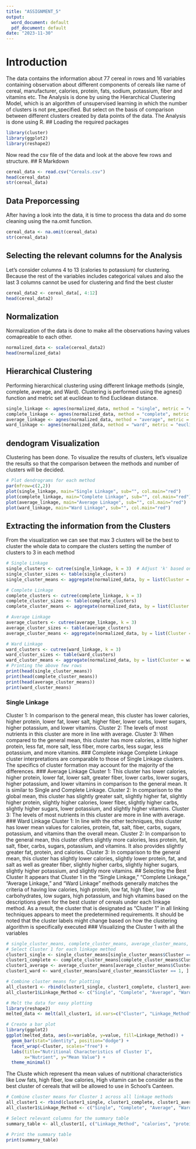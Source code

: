 ---
title: "ASSIGNMENT_5"
output:
  word_document: default
  pdf_document: default
date: "2023-11-30"
---

# Introduction

The data contains the information about 77 cereal in rows and 16 variables containing observation about different components of cereals like name of cereal, manufacturer, calories, protein, fats, sodium, potassium, fiber and vitamins etc. The Analysis is done by using the Hierarchical Clustering Model, which is an algorithm of unsupervised learning in which the number of clusters is not pre_specified. But select on the basis of comparison between different clusters created by data points of the data. The Analysis is done using R. \## Loading the required packages

```{r packages, include=FALSE}
library(cluster)
library(ggplot2)
library(reshape2)
```

Now read the csv file of the data and look at the above few rows and structure. \## R Markdown

```{r cereals}
cereal_data <- read.csv("Cereals.csv")
head(cereal_data)
str(cereal_data)
```

## Data Preporcessing

After having a look into the data, it is time to process tha data and do some cleaning using the na.omit function.

```{r data processing, echo=FALSE}
cereal_data <- na.omit(cereal_data)
str(cereal_data)
```

## Selecting the relevant columns for the Analysis

Let's consider columns 4 to 13 (calories to potassium) for clustering. Because the rest of the variables includes categorical values and also the last 3 columns cannot be used for clustering and find the best cluster

```{r selecting data}
cereal_data2 <- cereal_data[, 4:12]
head(cereal_data2)
```

## Normalization

Normalization of the data is done to make all the observations having values comapreable to each other.

```{r normalization}
normalized_data <- scale(cereal_data2)
head(normalized_data)
```
## Hierarchical Clustering
Performing hierarchical clustering using different linkage methods (single, complete, average, and Ward).
Clustering is performed using the agnes() function and metric set at euclidean to find Euclidean distance.
```{r}
single_linkage <- agnes(normalized_data, method = "single", metric = "euclidean")
complete_linkage <- agnes(normalized_data, method = "complete", metric = "euclidean")
average_linkage <- agnes(normalized_data, method = "average", metric = "euclidean")
ward_linkage <- agnes(normalized_data, method = "ward", metric = "euclidean")

```
## dendogram Visualization
Clustering has been done. To visualize the results of clusters, let's visualize the results so that the comparison between the methods and number of   clusters will be decided.
```{r}
# Plot dendrograms for each method
par(mfrow=c(2,2))
plot(single_linkage, main="Single Linkage", sub="", col.main="red")
plot(complete_linkage, main="Complete Linkage", sub="", col.main="red")
plot(average_linkage, main="Average Linkage", sub="", col.main="red")
plot(ward_linkage, main="Ward Linkage", sub="", col.main="red")
```
## Extracting the information from the Clusters
From the visualization we can see that max 3 clusters will be the best to cluster the whole data to compare the clusters
setting the number of clusters to 3 in each method
```{r}
# Single Linkage
single_clusters <- cutree(single_linkage, k = 3)  # Adjust 'k' based on the desired number of clusters
single_cluster_sizes <- table(single_clusters)
single_cluster_means <- aggregate(normalized_data, by = list(Cluster = single_clusters), mean)

# Complete Linkage
complete_clusters <- cutree(complete_linkage, k = 3)
complete_cluster_sizes <- table(complete_clusters)
complete_cluster_means <- aggregate(normalized_data, by = list(Cluster = complete_clusters), mean)

# Average Linkage
average_clusters <- cutree(average_linkage, k = 3)
average_cluster_sizes <- table(average_clusters)
average_cluster_means <- aggregate(normalized_data, by = list(Cluster = average_clusters), mean)

# Ward Linkage
ward_clusters <- cutree(ward_linkage, k = 3)
ward_cluster_sizes <- table(ward_clusters)
ward_cluster_means <- aggregate(normalized_data, by = list(Cluster = ward_clusters), mean)
# Printing the above few rows
print(head(single_cluster_means))
print(head(complete_cluster_means))
print(head(average_cluster_means))
print(ward_cluster_means)

```
### Single Linkage
Cluster 1: In comparison to the general mean, this cluster has lower calories, higher protein, lower fat, lower salt, higher fiber, lower carbs, lower sugars, higher potassium, and lower vitamins.
Cluster 2: The levels of most nutrients in this cluster are more in line with average.
Cluster 3: When compared to the general mean, this cluster has more calories, a little higher protein, less fat, more salt, less fiber, more carbs, less sugar, less potassium, and more vitamins.
### Complete inkage
Complete Linkage cluster interpretations are comparable to those of Single Linkage clusters. The specifics of cluster formation may account for the majority of the differences.
### Average Linkage
Cluster 1: This cluster has lower calories, higher protein, lower fat, lower salt, greater fiber, lower carbs, lower sugars, higher potassium, and lower vitamins in comparison to the general mean. It is similar to Single and Complete Linkage.
Cluster 2: In comparison to the global mean, this cluster has slightly greater salt, slightly higher fat, slightly higher protein, slightly higher calories, lower fiber, slightly higher carbs, slightly higher sugars, lower potassium, and slightly higher vitamins.
Cluster 3: The levels of most nutrients in this cluster are more in line with average.
### Ward Linkage
Cluster 1: In line with the other techniques, this cluster has lower mean values for calories, protein, fat, salt, fiber, carbs, sugars, potassium, and vitamins than the overall mean.
Cluster 2: In comparison to the general mean, this cluster offers slightly more calories, less protein, fat, salt, fiber, carbs, sugars, potassium, and vitamins. It also provides slightly greater fat, protein, and calories.
Cluster 3: In comparison to the general mean, this cluster has slightly lower calories, slightly lower protein, fat, and salt as well as greater fiber, slightly higher carbs, slightly higher sugars, slightly higher potassium, and slightly more vitamins.
## Selecting the Best Cluster
It appears that Cluster 1 in the "Single Linkage," "Complete Linkage," "Average Linkage," and "Ward Linkage" methods generally matches the criteria of having low calories, high protein, low fat, high fiber, low carbohydrates, low sugars, high potassium, and high vitamins based on the descriptions given for the best cluster of cereals under each linkage method.
As a result, the cluster that is designated as "Cluster 1" in all linking techniques appears to meet the predetermined requirements. It should be noted that the cluster labels might change based on how the clustering algorithm is specifically executed
### Visualizing the Cluster 1 with all the variables
```{r vizual, echo=FALSE}
# single_cluster_means, complete_cluster_means, average_cluster_means, ward_cluster_means
# Select Cluster 1 for each linkage method
cluster1_single <- single_cluster_means[single_cluster_means$Cluster == 1, ]
cluster1_complete <- complete_cluster_means[complete_cluster_means$Cluster == 1, ]
cluster1_average <- average_cluster_means[average_cluster_means$Cluster == 1, ]
cluster1_ward <- ward_cluster_means[ward_cluster_means$Cluster == 1, ]

# Combine cluster means for plotting
all_cluster1 <- rbind(cluster1_single, cluster1_complete, cluster1_average, cluster1_ward)
all_cluster1$Linkage_Method <- c("Single", "Complete", "Average", "Ward")

# Melt the data for easy plotting
library(reshape2)
melted_data <- melt(all_cluster1, id.vars=c("Cluster", "Linkage_Method"))

# Create a bar plot
library(ggplot2)
ggplot(melted_data, aes(x=variable, y=value, fill=Linkage_Method)) +
  geom_bar(stat="identity", position="dodge") +
  facet_wrap(~Cluster, scales="free") +
  labs(title="Nutritional Characteristics of Cluster 1",
       x="Nutrient", y="Mean Value") +
  theme_minimal()
```
The Cluste which represent tha mean values of nutritional characteristics like Low fats, high fiber, low calories, High vitamin can be consider as the best cluster of cereals that will be allowed to use in School's Canteen.
```{r conclusion}
# Combine cluster means for Cluster 1 across all linkage methods
all_cluster1 <- rbind(cluster1_single, cluster1_complete, cluster1_average, cluster1_ward)
all_cluster1$Linkage_Method <- c("Single", "Complete", "Average", "Ward")

# Select relevant columns for the summary table
summary_table <- all_cluster1[, c("Linkage_Method", "calories", "protein", "fat", "fiber", "carbo", "sugars", "potass", "vitamins")]

# Print the summary table
print(summary_table)

```
